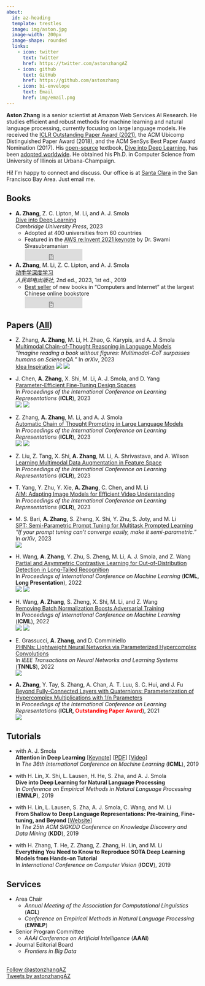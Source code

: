 ```yaml
---
about:
  id: az-heading
  template: trestles
  image: img/aston.jpg
  image-width: 200px
  image-shape: rounded
  links:
    - icon: twitter
      text: Twitter
      href: https://twitter.com/astonzhangAZ
    - icon: github
      text: GitHub
      href: https://github.com/astonzhang
    - icon: bi-envelope
      text: Email
      href: img/email.png
---
```


:::{#az-heading}

**Aston Zhang** is a senior scientist at Amazon Web Services AI Research.
He studies efficient and robust methods for machine learning and natural language processing, currently focusing on large language models.
He received the <a href="https://iclr-conf.medium.com/announcing-iclr-2021-outstanding-paper-awards-9ae0514734ab" target="_blank">ICLR Outstanding Paper Award (2021)</a>,
the ACM Ubicomp Distinguished Paper Award (2018), and the ACM SenSys Best Paper Award Nomination (2017).
His <a href="https://github.com/d2l-ai" target="_blank">open-source</a> textbook,
<a href="https://d2l.ai" target="_blank">Dive into Deep Learning</a>,
has been <a href="https://d2l.ai/_images/map.png" target="_blank">adopted worldwide</a>.
He obtained his Ph.D. in Computer Science from University of Illinois at Urbana-Champaign.

:::

Hi! I'm happy to connect and discuss. Our office is at <a href="https://www.google.com/maps/place/2795+Augustine+Dr,+Santa+Clara,+CA+95054/@37.3835062,-121.9778599,17z/data=!3m1!4b1!4m5!3m4!1s0x808fc9f208b94da1:0xd2df9ae053c51af0!8m2!3d37.383502!4d-121.9756659" target="_blank">Santa Clara</a> in the San Francisco Bay Area. Just email me.


## Books

* **A. Zhang**, Z. C. Lipton, M. Li, and A. J. Smola<br>
 	<a href="https://d2l.ai" target="_blank">Dive into Deep Learning</a><br>
	*Cambridge University Press*, 2023<br>
	* Adopted at 400 universities from 60 countries
	* Featured in the <a href="https://youtu.be/ue9aumC7AAk?t=6856" target="_blank">AWS re:Invent 2021 keynote</a> by Dr. Swami Sivasubramanian<br>
	<iframe src="https://ghbtns.com/github-btn.html?user=d2l-ai&repo=d2l-en&type=star&count=true" frameborder="0" scrolling="0" width="150" height="30" title="GitHub"></iframe>

* **A. Zhang**, M. Li, Z. C. Lipton, and A. J. Smola<br>
	<a href="https://zh.d2l.ai" target="_blank">动手学深度学习</a><br>
	*人民邮电出版社*, 2nd ed., 2023, 1st ed., 2019<br>
	* <a href="https://github.com/d2l-ai/d2l-zh/raw/v1/img/frontpage/jd-190715-en.png" target="_blank">Best seller</a> of new books in "Computers and Internet" at the largest Chinese online bookstore<br>
	<iframe src="https://ghbtns.com/github-btn.html?user=d2l-ai&repo=d2l-zh&type=star&count=true" frameborder="0" scrolling="0" width="150" height="30" title="GitHub"></iframe>


## Papers ([All](papers.qmd))

* Z. Zhang, **A. Zhang**, M. Li, H. Zhao, G. Karypis, and A. J. Smola<br>
	<a href="https://arxiv.org/abs/2302.00923" target="_blank">Multimodal Chain-of-Thought Reasoning in Language Models</a><br>
	*"Imagine reading a book without figures: Multimodal-CoT surpasses humans on ScienceQA."*
	In *arXiv*, 2023<br>
	[Idea Inspiration](img/mm-cot-idea.png)
	<a href="https://twitter.com/astonzhangAZ/status/1621545166049005568" title="Tweet" target="_blank"><img src="./img/logo-twitter.svg" class="paper-icon"></a>
	<a href="https://github.com/amazon-science/mm-cot" title="Code" target="_blank"><img src="./img/logo-github.svg" class="paper-icon"></a>

* J. Chen, **A. Zhang**, X. Shi, M. Li, A. J. Smola, and D. Yang<br>
	<a href="https://arxiv.org/abs/2301.01821" target="_blank">Parameter-Efficient Fine-Tuning Design Spaces</a><br>
	In *Proceedings of the International Conference on Learning Representations* (**ICLR**), 2023<br>
	<a href="https://twitter.com/astonzhangAZ/status/1611400421255557122" title="Tweet" target="_blank"><img src="./img/logo-twitter.svg" class="paper-icon"></a>
	<a href="https://github.com/amazon-science/peft-design-spaces" title="Code" target="_blank"><img src="./img/logo-github.svg" class="paper-icon"></a>

* Z. Zhang, **A. Zhang**, M. Li, and A. J. Smola<br>
	<a href="https://arxiv.org/abs/2210.03493" target="_blank">Automatic Chain of Thought Prompting in Large Language Models</a><br>
	In *Proceedings of the International Conference on Learning Representations* (**ICLR**), 2023<br>
	<a href="https://twitter.com/astonzhangAZ/status/1579489453789581312" title="Tweet" target="_blank"><img src="./img/logo-twitter.svg" class="paper-icon"></a>
	<a href="https://github.com/amazon-research/auto-cot" title="Code" target="_blank"><img src="./img/logo-github.svg" class="paper-icon"></a>

* Z. Liu, Z. Tang, X. Shi, **A. Zhang**, M. Li, A. Shrivastava, and A. Wilson<br>
	<a href="https://arxiv.org/abs/2212.14453" target="_blank">Learning Multimodal Data Augmentation in Feature Space</a><br>
	In *Proceedings of the International Conference on Learning Representations* (**ICLR**), 2023<br>

* T. Yang, Y. Zhu, Y. Xie, **A. Zhang**, C. Chen, and M. Li<br>
	<a href="https://openreview.net/forum?id=CIoSZ_HKHS7" target="_blank">AIM: Adapting Image Models for Efficient Video Understanding</a><br>
	In *Proceedings of the International Conference on Learning Representations* (**ICLR**), 2023<br>

* M. S. Bari, **A. Zhang**, S. Zheng, X. Shi, Y. Zhu, S. Joty, and M. Li<br>
	<a href="https://arxiv.org/abs/2212.10929" target="_blank">
	SPT: Semi-Parametric Prompt Tuning for Multitask Prompted Learning</a><br>
	*"If your prompt tuning can't converge easily, make it semi-parametric."*
	In *arXiv*, 2023<br>
	<a href="https://twitter.com/astonzhangAZ/status/1605959819894349824" title="Tweet" target="_blank"><img src="./img/logo-twitter.svg" class="paper-icon"></a>

* H. Wang, **A. Zhang**, Y. Zhu, S. Zheng, M. Li, A. J. Smola, and Z. Wang<br>
	<a href="https://arxiv.org/pdf/2207.01160.pdf" target="_blank">Partial and Asymmetric Contrastive Learning for Out-of-Distribution Detection in Long-Tailed Recognition</a><br>
	In *Proceedings of International Conference on Machine Learning* (**ICML, Long Presentation**), 2022<br>
	<a href="https://twitter.com/astonzhangAZ/status/1549800894840971265" title="Tweet" target="_blank"><img src="./img/logo-twitter.svg" class="paper-icon"></a>
	<a href="https://github.com/amazon-research/long-tailed-ood-detection" title="Code" target="_blank"><img src="./img/logo-github.svg" class="paper-icon"></a>

* H. Wang, **A. Zhang**, S. Zheng, X. Shi, M. Li, and Z. Wang<br>
	<a href="https://arxiv.org/pdf/2207.01156.pdf" target="_blank">Removing Batch Normalization Boosts Adversarial Training</a><br>
	In *Proceedings of International Conference on Machine Learning* (**ICML**), 2022<br>
	<a href="https://twitter.com/astonzhangAZ/status/1549069378250874880" title="Tweet" target="_blank"><img src="./img/logo-twitter.svg" class="paper-icon"></a>
	<a href="https://github.com/amazon-research/normalizer-free-robust-training" title="Code" target="_blank"><img src="./img/logo-github.svg" class="paper-icon"></a>

* E. Grassucci, **A. Zhang**, and D. Comminiello<br>
	<a href="https://arxiv.org/abs/2110.04176" target="_blank">PHNNs: Lightweight Neural Networks via Parameterized Hypercomplex Convolutions</a><br>
	In *IEEE Transactions on Neural Networks and Learning Systems* (**TNNLS**), 2022<br>
	<a href="https://github.com/eleGAN23/HyperNets" title="Code" target="_blank"><img src="./img/logo-github.svg" class="paper-icon"></a>

* **A. Zhang**, Y. Tay, S. Zhang, A. Chan, A. T. Luu, S. C. Hui, and J. Fu<br>
	<a href="https://arxiv.org/abs/2102.08597" target="_blank">Beyond Fully-Connected Layers with Quaternions: Parameterization of Hypercomplex Multiplications with 1/n Parameters</a><br>
	In *Proceedings of the International Conference on Learning Representations* (**ICLR, <font color="red">Outstanding Paper Award</font>**), 2021<br>
	<a href="https://github.com/astonzhang/Parameterization-of-Hypercomplex-Multiplications" title="Code" target="_blank"><img src="./img/logo-github.svg" class="paper-icon"></a>




## Tutorials

* with A. J. Smola<br>
	**Attention in Deep Learning** [<a href="http://alex.smola.org/talks/ICML19-attention.key" target="_blank">Keynote</a>] [<a href="http://alex.smola.org/talks/ICML19-attention.pdf" target="_blank">PDF</a>] [<a href="https://www.youtube.com/watch?v=nS1Lse2B48w" target="_blank">Video</a>]<br>
	In *The 36th International Conference on Machine Learning* (**ICML**), 2019

* with H. Lin, X. Shi, L. Lausen, H. He, S. Zha, and A. J. Smola<br>
	**Dive into Deep Learning for Natural Language Processing** <br>
	In *Conference on Empirical Methods in Natural Language Processing* (**EMNLP**), 2019

* with H. Lin, L. Lausen, S. Zha, A. J. Smola, C. Wang, and M. Li<br>
	**From Shallow to Deep Language Representations: Pre-training, Fine-tuning, and Beyond** [<a href="https://github.com/astonzhang/KDD19-tutorial" target="_blank">Website</a>]<br>
	In *The 25th ACM SIGKDD Conference on Knowledge Discovery and Data Mining* (**KDD**), 2019

* with H. Zhang, T. He, Z. Zhang, Z. Zhang, H. Lin, and M. Li<br>
	**Everything You Need to Know to Reproduce SOTA Deep Learning Models from Hands-on Tutorial**<br>
	In *International Conference on Computer Vision* (**ICCV**), 2019



## Services

* Area Chair
	* *Annual Meeting of the Association for Computational Linguistics* (**ACL**)
	* *Conference on Empirical Methods in Natural Language Processing* (**EMNLP**)

* Senior Program Committee
	* *AAAI Conference on Artificial Intelligence* (**AAAI**)

* Journal Editorial Board
	* *Frontiers in Big Data*


<br>
<a href="https://twitter.com/astonzhangAZ?ref_src=twsrc%5Etfw" class="twitter-follow-button" data-size="large" data-show-count="false">Follow @astonzhangAZ</a><script async src="https://platform.twitter.com/widgets.js" charset="utf-8"></script>
<br>
<a class="twitter-timeline" data-width="350" data-height="200" href="https://twitter.com/astonzhangAZ?ref_src=twsrc%5Etfw">Tweets by astonzhangAZ</a> <script async src="https://platform.twitter.com/widgets.js" charset="utf-8"></script>
